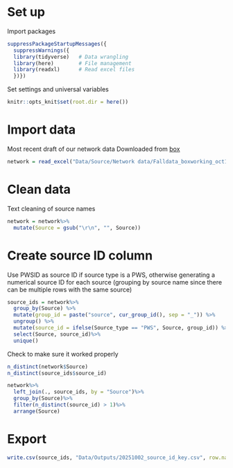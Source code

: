 
# Set up

Import packages
```r
suppressPackageStartupMessages({
  suppressWarnings({
  library(tidyverse)   # Data wrangling
  library(here)        # File management
  library(readxl)      # Read excel files
  })})
```

Set settings and universal variables
```r
knitr::opts_knit$set(root.dir = here())
```

# Import data

Most recent draft of our network data
Downloaded from [box](https://berkeley.app.box.com/file/1987973103781?s=iy2wly7ej2heud3xzu2olsaj7qr0r5qd)
```r
network = read_excel("Data/Source/Network data/Falldata_boxworking_oct1.xlsx")
```

# Clean data

Text cleaning of source names
```r
network = network%>%
  mutate(Source = gsub("\r\n", "", Source))
```

# Create source ID column
Use PWSID as source ID if source type is a PWS, otherwise generating a numerical source ID for each source (grouping by source name since there can be multiple rows with the same source)
```r
source_ids = network%>%
  group_by(Source) %>%
  mutate(group_id = paste("source", cur_group_id(), sep = "_")) %>%
  ungroup() %>%
  mutate(source_id = ifelse(Source_type == "PWS", Source, group_id)) %>%
  select(Source, source_id)%>%
  unique()
```

Check to make sure it worked properly
```r
n_distinct(network$Source)
n_distinct(source_ids$source_id)

network%>%
  left_join(., source_ids, by = "Source")%>%
  group_by(Source)%>%
  filter(n_distinct(source_id) > 1)%>%
  arrange(Source)
```
# Export
```r
write.csv(source_ids, "Data/Outputs/20251002_source_id_key.csv", row.names = F)
```





